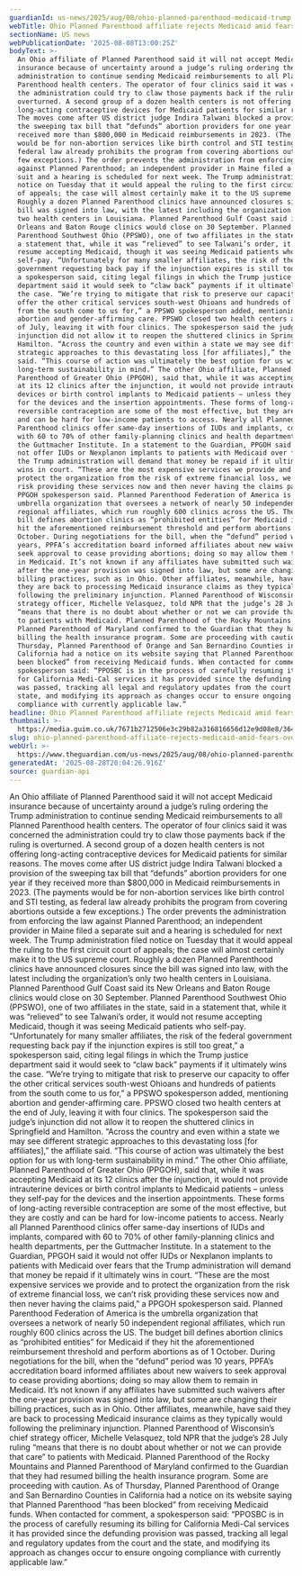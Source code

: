 ```yaml
---
guardianId: us-news/2025/aug/08/ohio-planned-parenthood-medicaid-trump
webTitle: Ohio Planned Parenthood affiliate rejects Medicaid amid fears over Trump cuts
sectionName: US news
webPublicationDate: '2025-08-08T13:00:25Z'
bodyText: >-
  An Ohio affiliate of Planned Parenthood said it will not accept Medicaid
  insurance because of uncertainty around a judge’s ruling ordering the Trump
  administration to continue sending Medicaid reimbursements to all Planned
  Parenthood health centers. The operator of four clinics said it was concerned
  the administration could try to claw those payments back if the ruling is
  overturned. A second group of a dozen health centers is not offering
  long-acting contraceptive devices for Medicaid patients for similar reasons.
  The moves come after US district judge Indira Talwani blocked a provision of
  the sweeping tax bill that “defunds” abortion providers for one year if they
  received more than $800,000 in Medicaid reimbursements in 2023. (The payments
  would be for non-abortion services like birth control and STI testing, as
  federal law already prohibits the program from covering abortions outside a
  few exceptions.) The order prevents the administration from enforcing the law
  against Planned Parenthood; an independent provider in Maine filed a separate
  suit and a hearing is scheduled for next week. The Trump administration filed
  notice on Tuesday that it would appeal the ruling to the first circuit court
  of appeals; the case will almost certainly make it to the US supreme court.
  Roughly a dozen Planned Parenthood clinics have announced closures since the
  bill was signed into law, with the latest including the organization’s only
  two health centers in Louisiana. Planned Parenthood Gulf Coast said its New
  Orleans and Baton Rouge clinics would close on 30 September. Planned
  Parenthood Southwest Ohio (PPSWO), one of two affiliates in the state, said in
  a statement that, while it was “relieved” to see Talwani’s order, it would not
  resume accepting Medicaid, though it was seeing Medicaid patients who
  self-pay. “Unfortunately for many smaller affiliates, the risk of the federal
  government requesting back pay if the injunction expires is still too great,”
  a spokesperson said, citing legal filings in which the Trump justice
  department said it would seek to “claw back” payments if it ultimately wins
  the case. “We’re trying to mitigate that risk to preserve our capacity to
  offer the other critical services south-west Ohioans and hundreds of patients
  from the south come to us for,” a PPSWO spokesperson added, mentioning
  abortion and gender-affirming care. PPSWO closed two health centers at the end
  of July, leaving it with four clinics. The spokesperson said the judge’s
  injunction did not allow it to reopen the shuttered clinics in Springfield and
  Hamilton. “Across the country and even within a state we may see different
  strategic approaches to this devastating loss [for affiliates],” the affiliate
  said. “This course of action was ultimately the best option for us with
  long-term sustainability in mind.” The other Ohio affiliate, Planned
  Parenthood of Greater Ohio (PPGOH), said that, while it was accepting Medicaid
  at its 12 clinics after the injunction, it would not provide intrauterine
  devices or birth control implants to Medicaid patients – unless they self-pay
  for the devices and the insertion appointments. These forms of long-acting
  reversible contraception are some of the most effective, but they are costly
  and can be hard for low-income patients to access. Nearly all Planned
  Parenthood clinics offer same-day insertions of IUDs and implants, compared
  with 60 to 70% of other family-planning clinics and health departments, per
  the Guttmacher Institute. In a statement to the Guardian, PPGOH said it would
  not offer IUDs or Nexplanon implants to patients with Medicaid over fears that
  the Trump administration will demand that money be repaid if it ultimately
  wins in court. “These are the most expensive services we provide and to
  protect the organization from the risk of extreme financial loss, we can’t
  risk providing these services now and then never having the claims paid,” a
  PPGOH spokesperson said. Planned Parenthood Federation of America is the
  umbrella organization that oversees a network of nearly 50 independent
  regional affiliates, which run roughly 600 clinics across the US. The budget
  bill defines abortion clinics as “prohibited entities” for Medicaid if they
  hit the aforementioned reimbursement threshold and perform abortions as of 1
  October. During negotiations for the bill, when the “defund” period was 10
  years, PPFA’s accreditation board informed affiliates about new waivers to
  seek approval to cease providing abortions; doing so may allow them to remain
  in Medicaid. It’s not known if any affiliates have submitted such waivers
  after the one-year provision was signed into law, but some are changing their
  billing practices, such as in Ohio. Other affiliates, meanwhile, have said
  they are back to processing Medicaid insurance claims as they typically would
  following the preliminary injunction. Planned Parenthood of Wisconsin’s chief
  strategy officer, Michelle Velasquez, told NPR that the judge’s 28 July ruling
  “means that there is no doubt about whether or not we can provide that care”
  to patients with Medicaid. Planned Parenthood of the Rocky Mountains and
  Planned Parenthood of Maryland confirmed to the Guardian that they had resumed
  billing the health insurance program. Some are proceeding with caution. As of
  Thursday, Planned Parenthood of Orange and San Bernardino Counties in
  California had a notice on its website saying that Planned Parenthood “has
  been blocked” from receiving Medicaid funds. When contacted for comment, a
  spokesperson said: “PPOSBC is in the process of carefully resuming its billing
  for California Medi-Cal services it has provided since the defunding provision
  was passed, tracking all legal and regulatory updates from the court and the
  state, and modifying its approach as changes occur to ensure ongoing
  compliance with currently applicable law.”
headline: Ohio Planned Parenthood affiliate rejects Medicaid amid fears over Trump cuts
thumbnail: >-
  https://media.guim.co.uk/7671b2712506e3c29b82a316816656d12e9d08e8/364_0_3334_2667/500.jpg
slug: ohio-planned-parenthood-affiliate-rejects-medicaid-amid-fears-over-trump-cuts
webUrl: >-
  https://www.theguardian.com/us-news/2025/aug/08/ohio-planned-parenthood-medicaid-trump
generatedAt: '2025-08-28T20:04:26.916Z'
source: guardian-api
---
```

An Ohio affiliate of Planned Parenthood said it will not accept Medicaid insurance because of uncertainty around a judge’s ruling ordering the Trump administration to continue sending Medicaid reimbursements to all Planned Parenthood health centers. The operator of four clinics said it was concerned the administration could try to claw those payments back if the ruling is overturned. A second group of a dozen health centers is not offering long-acting contraceptive devices for Medicaid patients for similar reasons. The moves come after US district judge Indira Talwani blocked a provision of the sweeping tax bill that “defunds” abortion providers for one year if they received more than $800,000 in Medicaid reimbursements in 2023. (The payments would be for non-abortion services like birth control and STI testing, as federal law already prohibits the program from covering abortions outside a few exceptions.) The order prevents the administration from enforcing the law against Planned Parenthood; an independent provider in Maine filed a separate suit and a hearing is scheduled for next week. The Trump administration filed notice on Tuesday that it would appeal the ruling to the first circuit court of appeals; the case will almost certainly make it to the US supreme court. Roughly a dozen Planned Parenthood clinics have announced closures since the bill was signed into law, with the latest including the organization’s only two health centers in Louisiana. Planned Parenthood Gulf Coast said its New Orleans and Baton Rouge clinics would close on 30 September. Planned Parenthood Southwest Ohio (PPSWO), one of two affiliates in the state, said in a statement that, while it was “relieved” to see Talwani’s order, it would not resume accepting Medicaid, though it was seeing Medicaid patients who self-pay. “Unfortunately for many smaller affiliates, the risk of the federal government requesting back pay if the injunction expires is still too great,” a spokesperson said, citing legal filings in which the Trump justice department said it would seek to “claw back” payments if it ultimately wins the case. “We’re trying to mitigate that risk to preserve our capacity to offer the other critical services south-west Ohioans and hundreds of patients from the south come to us for,” a PPSWO spokesperson added, mentioning abortion and gender-affirming care. PPSWO closed two health centers at the end of July, leaving it with four clinics. The spokesperson said the judge’s injunction did not allow it to reopen the shuttered clinics in Springfield and Hamilton. “Across the country and even within a state we may see different strategic approaches to this devastating loss [for affiliates],” the affiliate said. “This course of action was ultimately the best option for us with long-term sustainability in mind.” The other Ohio affiliate, Planned Parenthood of Greater Ohio (PPGOH), said that, while it was accepting Medicaid at its 12 clinics after the injunction, it would not provide intrauterine devices or birth control implants to Medicaid patients – unless they self-pay for the devices and the insertion appointments. These forms of long-acting reversible contraception are some of the most effective, but they are costly and can be hard for low-income patients to access. Nearly all Planned Parenthood clinics offer same-day insertions of IUDs and implants, compared with 60 to 70% of other family-planning clinics and health departments, per the Guttmacher Institute. In a statement to the Guardian, PPGOH said it would not offer IUDs or Nexplanon implants to patients with Medicaid over fears that the Trump administration will demand that money be repaid if it ultimately wins in court. “These are the most expensive services we provide and to protect the organization from the risk of extreme financial loss, we can’t risk providing these services now and then never having the claims paid,” a PPGOH spokesperson said. Planned Parenthood Federation of America is the umbrella organization that oversees a network of nearly 50 independent regional affiliates, which run roughly 600 clinics across the US. The budget bill defines abortion clinics as “prohibited entities” for Medicaid if they hit the aforementioned reimbursement threshold and perform abortions as of 1 October. During negotiations for the bill, when the “defund” period was 10 years, PPFA’s accreditation board informed affiliates about new waivers to seek approval to cease providing abortions; doing so may allow them to remain in Medicaid. It’s not known if any affiliates have submitted such waivers after the one-year provision was signed into law, but some are changing their billing practices, such as in Ohio. Other affiliates, meanwhile, have said they are back to processing Medicaid insurance claims as they typically would following the preliminary injunction. Planned Parenthood of Wisconsin’s chief strategy officer, Michelle Velasquez, told NPR that the judge’s 28 July ruling “means that there is no doubt about whether or not we can provide that care” to patients with Medicaid. Planned Parenthood of the Rocky Mountains and Planned Parenthood of Maryland confirmed to the Guardian that they had resumed billing the health insurance program. Some are proceeding with caution. As of Thursday, Planned Parenthood of Orange and San Bernardino Counties in California had a notice on its website saying that Planned Parenthood “has been blocked” from receiving Medicaid funds. When contacted for comment, a spokesperson said: “PPOSBC is in the process of carefully resuming its billing for California Medi-Cal services it has provided since the defunding provision was passed, tracking all legal and regulatory updates from the court and the state, and modifying its approach as changes occur to ensure ongoing compliance with currently applicable law.”
